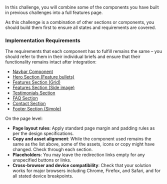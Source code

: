 In this challenge, you will combine some of the components you have built in previous challenges into a full features page.

As this challenge is a combination of other sections or components, you should build them first to ensure all states and requirements are covered.

### Implementation Requirements

The requirements that each component has to fulfill remains the same – you should refer to them in their individual briefs and ensure that their functionality remains intact after integration:

- [Navbar Component](/projects/challenges/navbar-component)
- [Hero Section (Feature bullets)](/projects/challenges/hero-section-feature-bullets)
- [Features Section (Grid)](/projects/challenges/features-section-grid)
- [Features Section (Side image)](/projects/challenges/features-section-side-image)
- [Testimonials Section](/projects/challenges/testimonials-section)
- [FAQ Section](/projects/challenges/faq-section)
- [Contact Section](/projects/challenges/contact-section)
- [Footer Section (Simple)](/projects/challenges/footer-section-simple)

On the page level:

- **Page layout rules**: Apply standard page margin and padding rules as per the design specifications.
- **Copy and asset alignment**: While the component used remains the same as the list above, some of the assets, icons or copy might have changed. Check through each section.
- **Placeholders**: You may leave the redirection links empty for any unspecified buttons or links.
- **Cross-browser and device compatibility**: Check that your solution works for major browsers including Chrome, Firefox, and Safari, and for all stated device breakpoints.
